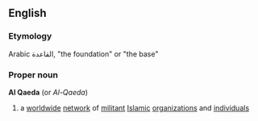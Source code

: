 ==English==
===Etymology===
Arabic القاعدة, "the foundation" or "the base" 
===Proper noun===
{{wikipedia}}
'''Al Qaeda'''  (or ''Al-Qaeda'')
#a [[worldwide]] [[network]] of [[militant]] [[Islamic]] [[organization]]s and [[individual]]s